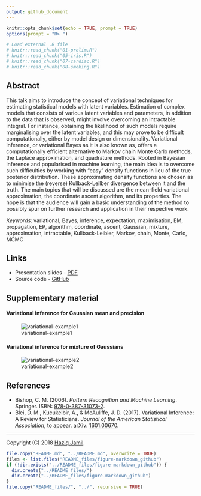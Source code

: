 ```yaml
---
output: github_document
---
```


```r
knitr::opts_chunk$set(echo = TRUE, prompt = TRUE)
options(prompt = "R> ")

# Load external .R file
# knitr::read_chunk("01-prelim.R")
# knitr::read_chunk("05-iris.R")
# knitr::read_chunk("07-cardiac.R")
# knitr::read_chunk("08-smoking.R")
```

## Abstract

This talk aims to introduce the concept of variational techniques for estimating statistical models with latent variables. 
Estimation of complex models that consists of various latent variables and parameters, in addition to the data that is observed, might involve overcoming an intractable integral.
For instance, obtaining the likelihood of such models require marginalising over the latent variables, and this may prove to be difficult computationally, either by model design or dimensionality.
Variational inference, or variational Bayes as it is also known as, offers a computationally efficient alternative to Markov chain Monte Carlo methods, the Laplace approximation, and quadrature methods.
Rooted in Bayesian inference and popularised in machine learning, the main idea is to overcome such difficulties by working with "easy" density functions in lieu of the true posterior distribution.
These approximating density functions are chosen as to minimise the (reverse) Kullback-Leilber divergence between it and the truth.
The main topics that will be discussed are the mean-field variational approximation, the coordinate ascent algorithm, and its properties.
The hope is that the audience will gain a basic understanding of the method to possibly spur on further research and application in their respective work.

*Keywords*: variational, Bayes, inference, expectation, maximisation, EM, propagation, EP, algorithm, coordinate, ascent, Gaussian, mixture, approximation, intractable, Kullback-Leibler, Markov, chain, Monte, Carlo, MCMC

## Links

- Presentation slides - [PDF](http://socialstats.haziqj.ml/soc-stat-meet-bgtvi-handout.pdf)
- Source code - [GitHub](https://github.com/haziqj/soc-stat-meet-bgtvi)

## Supplementary material

#### Variational inference for Gaussian mean and precision

![variational-example1](figure/var-eg1.gif)

#### Variational inference for mixture of Gaussians

![variational-example2](figure/var-eg2.gif)

## References

- Bishop, C. M. (2006). _Pattern Recognition and Machine Learning_. Springer. ISBN: [978-0-387-31073-2](http://www.springer.com/gb/book/9780387310732).
- Blei, D. M., Kucukelbir, A., & McAuliffe, J. D. (2017). Variational Inference: A Review for Statisticians. *Journal of the American Statistical Association*, to appear. arXiv: [1601.00670](https://arxiv.org/abs/1601.00670).

***

Copyright (C) 2018 [Haziq Jamil](http://haziqj.ml). 

```r
file.copy("README.md", "../README.md", overwrite = TRUE)
files <- list.files("README_files/figure-markdown_github")
if (!dir.exists("../README_files/figure-markdown_github")) {
  dir.create("../README_files/")
  dir.create("../README_files/figure-markdown_github")
}
file.copy("README_files/", "../", recursive = TRUE)
```
